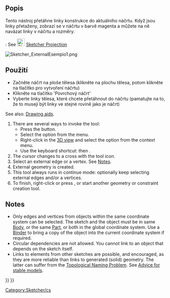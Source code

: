 <languages/>

{{Docnav
|[[Sketcher_Extend|Extend]]
|[[Sketcher_Projection|Projection]]
|[[Sketcher_Workbench|Sketcher]]
|IconL=Sketcher_Extend.svg
|IconR=Sketcher_Projection.svg
|IconC=Workbench_Sketcher.svg
}}

<div class="mw-translate-fuzzy">
{{GuiCommand/cs
|Name=Sketcher External
|Name/cs=Sketcher External
|MenuLocation=Sketch → Sketcher geometries → Sketcher External
|Workbenches=[[Sketcher_Workbench/cs|Sketcher]]
|Shortcut=X
|SeeAlso=[[Sketcher_ToggleConstruction/cs|Sketcher ConstructionMode]]
}}
</div>

<span id="Description"></span>
==Popis==

<div class="mw-translate-fuzzy">
Tento nástroj přetáhne linky konstrukce do aktuálního náčrtu. Když jsou linky přetaženy, zobrazí se v náčrtu v barvě magenta a můžete na ně navázat linky v náčrtu a rozměry.
</div>

{{VersionPlus|1.1}}: See [[Image:Sketcher_Projection.svg|24px]] [[Sketcher_Projection|Sketcher Projection]]

[[Image:Sketcher_ExternalEsempio1.png]]
{{Caption|The two magenta lines are external geometry linked to edges of a pre-existing [[PartDesign_Pad|Pad]]. They are used to constrain the circles.}}

<span id="Usage"></span>
<div class="mw-translate-fuzzy">
==Použití==
* Začněte náčrt na ploše tělesa (klikněte na plochu tělesa, potom klikněte na tlačítko pro vytvoření náčrtu)
* Klikněte na tlačítko 'Povrchový náčrt'
* Vyberte linky tělesa, které chcete přetáhnout do náčrtu (pamatujte na to, že to musejí být linky ve stejné rovině jako je náčrt)
</div>

See also: [[Sketcher_Workbench#Drawing_aids|Drawing aids]].

# There are several ways to invoke the tool:
#* Press the {{Button|[[Image:Sketcher_External.svg|16px]] [[Sketcher_External|Create external geometry]]}} button.
#* Select the {{MenuCommand|Sketcher → Sketcher tools → [[Image:Sketcher_External.svg|16px]] Create external geometry}} option from the menu.
#* Right-click in the [[3D_view|3D view]] and select the {{MenuCommand|[[Image:Sketcher_External.svg|16px]] Create external geometry}} option from the context menu.
#* Use the keyboard shortcut: {{KEY|G}} then {{KEY|X}}.
# The cursor changes to a cross with the tool icon.
# Select an external edge or a vertex. See [[#Notes|Notes]].
# External geometry is created.
# This tool always runs in continue mode: optionally keep selecting external edges and/or a vertices.
# To finish, right-click or press {{KEY|Esc}}, or start another geometry or constraint creation tool.

== Notes ==

* Only edges and vertices from objects within the same coordinate system can be selected. The sketch and the object must be in same [[PartDesign_Body|Body]], or the same [[Std_Part|Part]], or both in the global coordinate system. Use a [[PartDesign_SubShapeBinder|Binder]] to bring a copy of the object into the current coordinate system if required.
* Circular dependencies are not allowed. You cannot link to an object that depends on the sketch itself.
* Links to elements from other sketches are possible, and encouraged, as they are more reliable than links to generated (solid) geometry. The latter can suffer from the [[Topological_naming_problem|Topological Naming Problem]]. See [[Feature_editing#Advice_for_creating_stable_models|Advice for stable models]].


<div class="mw-translate-fuzzy">
[[Category:Sketcher/cs]]
</div>

{{Sketcher_Tools_navi{{#translation:}}}}
{{Userdocnavi{{#translation:}}}}